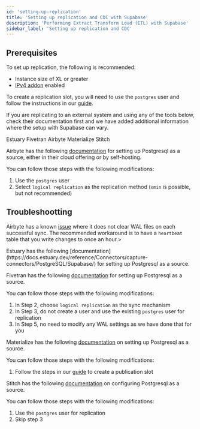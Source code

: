 ```yaml
---
id: 'setting-up-replication'
title: 'Setting up replication and CDC with Supabase'
description: 'Performing Extract Transform Load (ETL) with Supabase'
sidebar_label: 'Setting up replication and CDC'
---
```


## Prerequisites

To set up replication, the following is recommended:
- Instance size of XL or greater
- [IPv4 addon](/guides/platform/ipv4-address) enabled

To create a replication slot, you will need to use the `postgres` user and follow the instructions in our [guide](/guides/database/postgres/setup-replication-external).

If you are replicating to an external system and using any of the tools below, check their documentation first and we have added additional information where the setup with Supabase can vary.

<Tabs defaultValue="estuary">

<TabsList>
  <TabsTrigger value="estuary">Estuary</TabsTrigger>
  <TabsTrigger value="fivetran">Fivetran</TabsTrigger>
  <TabsTrigger value="airbyte">Airbyte</TabsTrigger>
  <TabsTrigger value="materialize">Materialize</TabsTrigger>
  <TabsTrigger value="stitch">Stitch</TabsTrigger>
</TabsList>

<TabsContent value="airbyte">

Airbyte has the following [documentation](https://docs.airbyte.com/integrations/sources/postgres/) for setting up Postgresql as a source, either in their cloud offering or by self-hosting.

You can follow those steps with the following modifications:

1. Use the `postgres` user
2. Select `logical replication` as the replication method (`xmin` is possible, but not recommended)

## Troubleshootting

Airbyte has a known [issue](https://discuss.airbyte.io/t/postgres-source-replication-slot-safe-wal-size-only-reset-when-a-change-occurs/3263/7) where it does not clear WAL files on each successful sync. The recommended workaround is to have a `heartbeat` table that you write changes to once an hour.>

</TabsContent>

<TabsContent value="estuary">
Estuary has the following [documentation](https://docs.estuary.dev/reference/Connectors/capture-connectors/PostgreSQL/Supabase/) for setting up Postgresql as a source.



</TabsContent>

<TabsContent value="fivetran">

Fivetran has the following [documentation](https://fivetran.com/docs/connectors/databases/postgresql/setup-guide) for setting up Postgresql as a source.

You can follow those steps with the following modifications:

1. In Step 2, choose `logical replication` as the sync mechanism
2. In Step 3, do not create a user and use the existing `postgres` user for replication 
3. In Step 5, no need to modify any WAL settings as we have done that for you

</TabsContent>

<TabsContent value="materialize">

Materialize has the following [documentation](https://materialize.com/docs/sql/create-source/postgres/) on setting up Postgresql as a source.

You can follow those steps with the following modifications:

1. Follow the steps in our [guide](/guides/database/postgres/setup-replication-external) to create a publication slot

</TabsContent>

<TabsContent value="stitch">

Stitch has the following [documentation](https://www.stitchdata.com/docs/integrations/databases/postgresql/v2#extract-data) on configuring Postgresql as a source.

You can follow those steps with the following modifications:

1. Use the `postgres` user for replication
2. Skip step 3


</TabsContent>

</Tabs>
